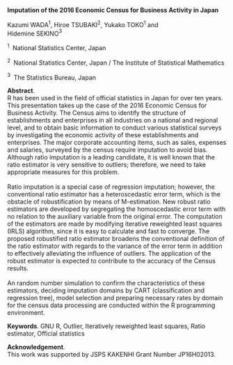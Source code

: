 <span>**Imputation of the 2016 Economic Census for Business Activity in
Japan**</span>

Kazumi WADA$^1$, Hiroe TSUBAKI$^2$, Yukako TOKO$^1$ and\
Hidemine SEKINO$^3$

$^1 \;$ National Statistics Center, Japan

$^2 \;$ National Statistics Center, Japan / The Institute of Statistical
Mathematics

$^3 \;$ The Statistics Bureau, Japan

<span>**Abstract**</span>.\
R has been used in the field of official statistics in Japan for over
ten years. This presentation takes up the case of the 2016 Economic
Census for Business Activity. The Census aims to identify the structure
of establishments and enterprises in all industries on a national and
regional level, and to obtain basic information to conduct various
statistical surveys by investigating the economic activity of these
establishments and enterprises. The major corporate accounting items,
such as sales, expenses and salaries, surveyed by the census require
imputation to avoid bias. Although ratio imputation is a leading
candidate, it is well known that the ratio estimator is very sensitive
to outliers; therefore, we need to take appropriate measures for this
problem.\
\
Ratio imputation is a special case of regression imputation; however,
the conventional ratio estimator has a heteroscedastic error term, which
is the obstacle of robustification by means of M-estimation. New robust
ratio estimators are developed by segregating the homoscedastic error
term with no relation to the auxiliary variable from the original error.
The computation of the estimators are made by modifying iterative
reweighted least squares (IRLS) algorithm, since it is easy to calculate
and fast to converge. The proposed robustified ratio estimator broadens
the conventional definition of the ratio estimator with regards to the
variance of the error term in addition to effectively alleviating the
influence of outliers. The application of the robust estimator is
expected to contribute to the accuracy of the Census results.\
\
An random number simulation to confirm the characteristics of these
estimators, deciding imputation domains by CART (classification and
regression tree), model selection and preparing necessary rates by
domain for the census data processing are conducted within the R
programming environment.\

<span>**Keywords**</span>. GNU R, Outlier, Iteratively reweighted least
squares, Ratio estimator, Official statistics

<span>**Acknowledgement**</span>.\
This work was supported by JSPS KAKENHI Grant Number JP16H02013.
